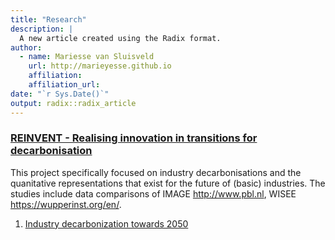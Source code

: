 ```yaml
---
title: "Research"
description: |
  A new article created using the Radix format.
author:
  - name: Mariesse van Sluisveld
    url: http://marieyesse.github.io
    affiliation: 
    affiliation_url: 
date: "`r Sys.Date()`"
output: radix::radix_article
---
```




### [REINVENT - Realising innovation in transitions for decarbonisation](http://www.reinvent-project.eu)
This project specifically focused on industry decarbonisations and the quanitative representations that exist for the future of (basic) industries. The studies include data comparisons of IMAGE <http://www.pbl.nl>, WISEE <https://wupperinst.org/en/>.


1. [Industry decarbonization towards 2050](industry.html) 



